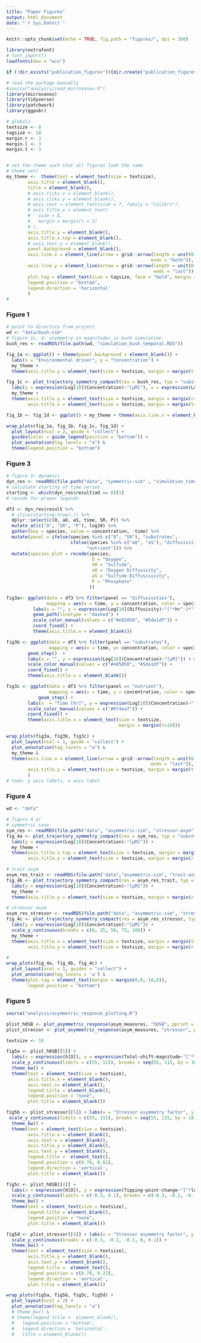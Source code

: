 ```yaml
---
title: "Paper Figures"
output: html_document
date: "`r Sys.Date()`"
---
```


```r
knitr::opts_chunk$set(echo = TRUE, fig.path = "figures/", dpi = 360)
```

```r
library(extrafont)
# font_import()
loadfonts(dev = "win")
```

```r
if (!dir.exists("publication_figures")){dir.create("publication_figures")}
```

```r
# read the package manually
#source("analysis/read_microxanox.R")
library(microxanox)
library(tidyverse)
library(patchwork)
library(ggpubr)

# globals
textsize <- 8
tagsize <- 10
margin.r <- 3
margin.l <- 3
margin.t <- 3


# set the theme such that all figures look the same
# theme_set(
my_theme <-  theme(text = element_text(size = textsize),
        axis.title = element_blank(),
        title = element_blank(),
        # axis.ticks.x = element_blank(),
        # axis.ticks.y = element_blank(),
        # axis.text = element_text(size = 7, family = "Calibri"),
        # axis.title.x = element_text(
        #   size = 8,
        #   margin = margin(t = 3)
        # ),
        axis.title.y = element_blank(),
        axis.title.x.top = element_blank(),
        # axis.text.y = element_blank(),
        panel.background = element_blank(),
        axis.line.x = element_line(arrow = grid::arrow(length = unit(0.2, "cm"), 
                                                      ends = "both")),
        axis.line.y = element_line(arrow = grid::arrow(length = unit(0.2, "cm"),
                                                       ends = "last")),
        plot.tag = element_text(size = tagsize, face = "bold", margin = margin(0, 3, -5, -10)),
        legend.position = "bottom",
        legend.direction = 'horizontal'
        ) 
#
```



### Figure 1

```r
# point to directory from project
wd <- "data/bush-sim"
# figure 1c, d: asymmetry in magnitudes in bush simulation
bush_res <- readRDS(file.path(wd, "simulation_bush_temporal.RDS"))

fig_1a <- ggplot() + theme(panel.background = element_blank()) + 
  labs(x = "Environmental driver", y = "Concentration") + 
  my_theme + 
  theme(axis.title.y = element_text(size = textsize, margin = margin(t = 0, r = margin.r)))

fig_1c <- plot_trajectory_symmetry_compact(res = bush_res, typ = "substrate") + 
  labs(y = expression(Log[10](Concentration)~"[μM]"), x = expression(Log[10](Oxygen~Diffusivity)~"["*hr^-1*"]")) +
  my_theme +
  theme(axis.title.y = element_text(size = textsize, margin = margin(r=margin.r)), 
        axis.title.x = element_text(size = textsize, margin = margin(t=margin.t)))

fig_1b <- fig_1d <- ggplot() + my_theme + theme(axis.line.x = element_blank(), axis.line.y = element_blank())

wrap_plots(fig_1a, fig_1b, fig_1c, fig_1d) +
  plot_layout(ncol = 2, guide = "collect") +
  guides(color = guide_legend(position = "bottom")) +
  plot_annotation(tag_levels = "a") &
  theme(legend.position = "bottom")
```


### Figure 3

```r

# figure 3: dynamics
dyn_res <- readRDS(file.path("data", "symmetric-sim" , "simulation_time_dynamics_symmetric.RDS" ))
# calculate starting of time series
starting <- which(dyn_res$result$aO == 0)[1]
# recode for proper legends

df3 <- dyn_res$result %>% 
  # slice(starting:nrow(.)) %>% 
  dplyr::select(c(O, aO, aS, time, SR, P)) %>%
  mutate_at(c("O", "SR", "P"), log10) %>%
  gather(key = species, value = concentration, -time) %>%
  mutate(panel = ifelse(species %in% c("O", "SR"), "substrates",
                        ifelse(species %in% c("aO", "aS"), "diffusivities", 
                              "nutrient"))) %>% 
  mutate(species_plot = recode(species, 
                                O = "Oxygen", 
                                SR = "Sulfide",
                                aO = "Oxygen Diffusivity",
                                aS = "Sulfide Diffusisivity",
                                P = "Phosphate"
                               ))

fig3a<- ggplot(data = df3 %>% filter(panel == "diffusivities"), 
               mapping = aes(x = time, y = concentration, color = species_plot)) + 
          labs(x = "", y = expression(Log[10](Diffusivity)~"["*hr^-1*"]")) +
          geom_path(linetype = "dashed") + 
          scale_color_manual(values = c("#e85050", "#5da1df")) +
          coord_fixed() +
          theme(axis.title.x = element_blank())

fig3b <- ggplot(data = df3 %>% filter(panel == "substrates"), 
                mapping = aes(x = time, y= concentration, color = species_plot)) +
        geom_step()  +
        labs(x = "", y = expression(Log[10](Concentration)~"[μM]")) + # [μM]
        scale_color_manual(values = c("#e85050", "#5da1df")) +
        coord_fixed() +
        theme(axis.title.x = element_blank())

fig3c <- ggplot(data = df3 %>% filter(panel == "nutrient"),
                mapping = aes(x = time, y = concentration, color = species_plot)) +
            geom_step() +
        labs(x  = "Time [hr]", y = expression(Log[10](Concentration)~"[μM]")) +
        scale_color_manual(values = c("#674ea7")) + 
        coord_fixed() +
        theme(axis.title.x = element_text(size = textsize,
                                          margin = margin(t=10)))

wrap_plots(fig3a, fig3b, fig3c) + 
  plot_layout(ncol = 1, guide = "collect") +
  plot_annotation(tag_levels = "a") & 
  my_theme & 
  theme(axis.line.x = element_line(arrow = grid::arrow(length = unit(0.2, "cm"),
                                                      ends = "last")), 
        axis.title.y = element_text(size = textsize, margin = margin(t = 0, r = 3))
        )
# todo: y axis labels, x axis label
```

### Figure 4

```r
wd <- "data"

# figure 4 a) 
# symmetric case
sym_res <- readRDS(file.path("data", "asymmetric-sim", "stressor-asym", "simulation_asymmetric_stressor.asym1.RDS"))
fig_4a <- plot_trajectory_symmetry_compact(res = sym_res, typ = "substrate") + 
  labs(y = expression(Log[10](Concentration)~"[μM]")) + 
  my_theme +
  theme(axis.title.x.top = element_text(size = textsize, margin = margin(b = margin.t)), 
        axis.title.y = element_text(size = textsize, margin = margin(r = margin.r)))

# trait asym
asym_res_trait <- readRDS(file.path("data","asymmetric-sim", "trait-asym", "simulation_asymmetric_hOSB60.RDS"))
fig_4b <- plot_trajectory_symmetry_compact(res = asym_res_trait, typ = "substrate") +
  labs(y = expression(Log[10](Concentration)~"[μM]")) +
  my_theme +
  theme(axis.title.y = element_text(size = textsize, margin = margin(r = margin.r)))

# stressor asym
asym_res_stressor <- readRDS(file.path("data", "asymmetric-sim", "stressor-asym", "simulation_asymmetric_stressor.asym0.6.RDS"))
fig_4c <- plot_trajectory_symmetry_compact(res = asym_res_stressor, typ = "substrate") +
  labs(y = expression(Log[10](Concentration)~"[μM]")) +
  scale_y_continuous(breaks = c(0, 25, 50, 75, 100)) +
  my_theme +
  theme(axis.title.x = element_text(size = textsize, margin = margin(t=margin.t)),
        axis.title.y = element_text(size = textsize, margin = margin(r = margin.r)))

# 
wrap_plots(fig_4a, fig_4b, fig_4c) +
  plot_layout(ncol = 1, guides = "collect") +
  plot_annotation(tag_levels = 'a') &
  theme(plot.tag = element_text(margin = margin(0,0,-10,0)),
        legend.position = "bottom")

```


### Figure 5

```r
source("analysis/asymmetric_response_plotting.R")

plist_h0SB <- plot_asymmetric_response(asym_measures, "hOSB", pprint = F)
plist_stressor <- plot_asymmetric_response(asym_measures, "stressor", pprint = F)

textsize <- 10

fig5a <- plist_h0SB[[5]] + 
  labs(x = expression(h[O]), y = expression(Total~shift~magnitude~"["*log[10](μM)*"]"), color = "Magnitude") + 
  scale_y_continuous(limits = c(55, 115), breaks = seq(55, 115, by = 10)) +
  theme_bw() +
  theme(text = element_text(size = textsize),
        axis.title.x = element_blank(),
        axis.text.x= element_blank(),
        legend.title = element_blank(),
        legend.position = "none",
        plot.title = element_blank())

fig5b <- plist_stressor[[5]] + labs(x = "Stressor asymmetry factor", y = "Shift magnitude", color = "Direction") +
 scale_y_continuous(limits = c(55, 115), breaks = seq(55, 115, by = 10)) +
  theme_bw() +
  theme(text = element_text(size = textsize), 
        axis.title.x = element_blank(),
        axis.text.x = element_blank(),
        axis.title.y = element_blank(),
        axis.text.y = element_blank(),
        legend.title =  element_text(),
        legend.position = c(0.78, 0.82),
        legend.direction = 'vertical', 
        plot.title = element_blank())

fig5c <- plist_h0SB[[4]] + 
  labs(x = expression(H[O]), y = expression(Tipping~point~change~"["*log[10](hr^-1)*"]")) + 
  scale_y_continuous(limits = c(-0.3, 0.1), breaks = c(-0.3, -0.2, -0.1, 0, 0.1)) +
  theme_bw() +
  theme(text = element_text(size = textsize),
        legend.title = element_blank(),
        legend.position = "none",
        plot.title = element_blank())

fig5d <- plist_stressor[[4]] + labs(x = "Stressor asymmetry factor", y = "Tipping point adaption", color = "Direction") +
  scale_y_continuous(breaks = c(-0.3, -0.2, -0.1, 0, 0.1)) +
  theme_bw() +
  theme(text = element_text(size = textsize),
        axis.title.y = element_blank(),
        axis.text.y = element_blank(),
        legend.title =  element_text(),
        legend.position = c(0.78, 0.22),
        legend.direction = 'vertical', 
        plot.title = element_blank())

wrap_plots(fig5a, fig5b, fig5c, fig5d) +
  plot_layout(ncol = 2) +
  plot_annotation(tag_levels = "a") 
  # theme_bw() &
  # theme(legend.title =  element_blank(),
  #   legend.position = "bottom",
  #   legend.direction = 'horizontal', 
  #   title = element_blank())
  
```

